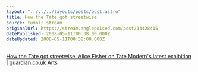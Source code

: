 ```yaml
---
layout: "../../../layouts/posts/post.astro"
title: How the Tate got streetwise
source: tumblr stream
originalUrl: https://stream.anglepoised.com/post/34428415
datePublished: 2008-05-11T00:38:00.000Z
dateUpdated: 2008-05-11T00:38:00.000Z
---
```


[How the Tate got streetwise: Alice Fisher on Tate Modern's latest exhibition | guardian.co.uk Arts](http://arts.guardian.co.uk/art/visualart/story/0%2C%2C2278479%2C00.html)
